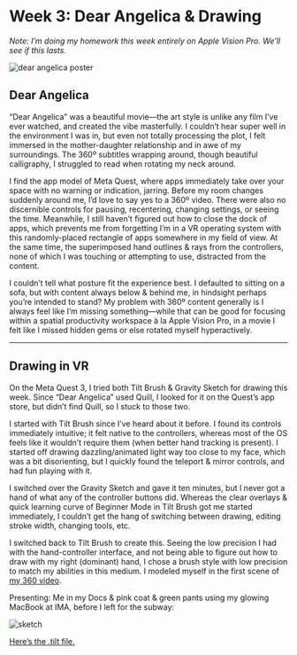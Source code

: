 # Week 3: Dear Angelica & Drawing

_Note: I’m doing my homework this week entirely on Apple Vision Pro. We’ll see if this lasts._

![dear angelica poster](https://github.com/lachlanjc/edu/assets/5074763/e9772949-4308-4afd-a0be-3f37a523de69)

## Dear Angelica

“Dear Angelica” was a beautiful movie—the art style is unlike any film I’ve ever watched, and created the vibe masterfully. I couldn’t hear super well in the environment I was in, but even not totally processing the plot, I felt immersed in the mother-daughter relationship and in awe of my surroundings. The 360º subtitles wrapping around, though beautiful calligraphy, I struggled to read when rotating my neck around.

I find the app model of Meta Quest, where apps immediately take over your space with no warning or indication, jarring. Before my room changes suddenly around me, I’d love to say yes to a 360º video. There were also no discernible controls for pausing, recentering, changing settings, or seeing the time. Meanwhile, I still haven’t figured out how to close the dock of apps, which prevents me from forgetting I’m in a VR operating system with this randomly-placed rectangle of apps somewhere in my field of view. At the same time, the superimposed hand outlines & rays from the controllers, none of which I was touching or attempting to use, distracted from the content.

I couldn’t tell what posture fit the experience best. I defaulted to sitting on a sofa, but with content always below & behind me, in hindsight perhaps you’re intended to stand? My problem with 360º content generally is I always feel like I’m missing something—while that can be good for focusing within a spatial productivity workspace à la Apple Vision Pro, in a movie I felt like I missed hidden gems or else rotated myself hyperactively.

***

## Drawing in VR

On the Meta Quest 3, I tried both Tilt Brush & Gravity Sketch for drawing this week. Since “Dear Angelica” used Quill, I looked for it on the Quest’s app store, but didn’t find Quill, so I stuck to those two.

I started with Tilt Brush since I’ve heard about it before. I found its controls immediately intuitive; it felt native to the controllers, whereas most of the OS feels like it wouldn’t require them (when better hand tracking is present). I started off drawing dazzling/animated light way too close to my face, which was a bit disorienting, but I quickly found the teleport & mirror controls, and had fun playing with it.

I switched over the Gravity Sketch and gave it ten minutes, but I never got a hand of what any of the controller buttons did. Whereas the clear overlays & quick learning curve of Beginner Mode in Tilt Brush got me started immediately, I couldn’t get the hang of switching between drawing, editing stroke width, changing tools, etc.

I switched back to Tilt Brush to create this. Seeing the low precision I had with the hand-controller interface, and not being able to figure out how to draw with my right (dominant) hand, I chose a brush style with low precision to match my abilities in this medium. I modeled myself in the first scene of [my 360 video](/2024-02-07_imex_360_video).

Presenting: Me in my Docs & pink coat & green pants using my glowing MacBook at IMA, before I left for the subway:

![sketch](https://github.com/lachlanjc/edu/assets/5074763/ad3c1d09-d74a-4b3c-9199-809db393633f)

[Here’s the .tilt file.](https://drive.google.com/file/d/1HuVH2RgPwPzHY8ycrLJps1To9X-z951g/view?usp=share_link)
